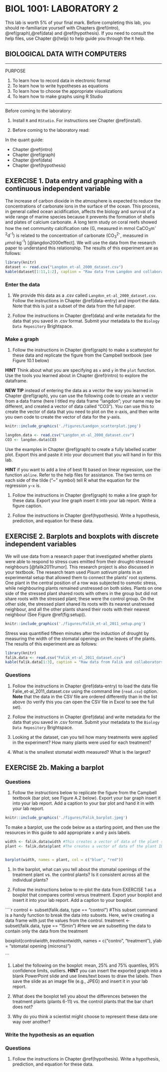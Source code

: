# BIOL 1001: LABORATORY 2 {#lab2}

This lab is worth 5% of your final mark. Before completing this lab, you should re-familiarize yourself with Chapters \@ref(intro), \@ref(graph),\@ref(data) and \@ref(hypothesis). If you need to consult the help files, use Chapter \@(help) to help guide you through the ```R``` help.

## BIOLOGICAL DATA WITH COMPUTERS {-}

---

PURPOSE

1. To learn how to record data in electronic format
1. To learn how to write hypotheses as equations
1. To learn how to choose the appropriate visualizations
1. To learn how to make graphs using R Studio

---



Before coming to the laboratory:

1. Install `R` and `RStudio`. For instructions see Chapter \@ref(install).
 
1. Before coming to the laboratory read:
 
In the quant guide: 

- Chapter \@ref(intro) 
- Chapter \@ref(graph)
- Chapter \@ref(data)
- Chapter \@ref(hypothesis)



## EXERCISE 1. Data entry and graphing with a continuous independent variable {-}

The increase of carbon dioxide in the atmosphere is expected to reduce the concentrations of carbonate ions in the surface of the ocean. This process, in general called ocean acidification, affects the biology and survival of a wide range of marine species because it prevents the formation of shells and plates of calcium carbonate.
A long term study on coral reefs showed how the net community calcification rate (G, measured in mmol CaCO~3~m^-2^d^-1^) is related to the concentration of carbonate (CO~3~^2-^, measured in  $\mu$mol$\cdot$kg^-1^) [@langdon2000effect]. 
We will use the data from the research paper to understand this relationship.
The results of this experiment are as follows:

```r
library(knitr)
dataset <- read.csv("Langdon_et-al_2000_dataset.csv")
kable(dataset[1:11,1:2], caption = "Raw data from Langdon and collaborators (2000).")
```
### Enter the data {-}

1. We provide this data as a .csv called `Langdon_et-al_2000_dataset.csv`. Follow the instructions in Chapter \@ref(data-entry) and import the data. Note that this is just a subset of the data from the full paper. 

1. Follow the instructions in Chapter \@ref(data) and write metadata for the data that you saved in .csv format. Submit your metadata to the `Biology Data Repository` Brightspace.


### Make a graph {-}

1. Follow the instructions in Chapter \@ref(graph) to make a scatterplot for these data and replicate the figure from the Campbell textbook (see Figure 10.1 below)

**HINT** Think about what you are specifying as ```x``` and ```y``` in the ```plot``` function. Use the tools you learned about in Chapter \@ref(rintro) to explore the dataframe.

**NEW TIP** instead of entering the data as a vector the way you learned in Chapter \@ref(graph), you can use the following code to create an x vector from a data frame (here I titled my data frame "langdon"; your name may be different, and created a vector of data called "CO3"). You can use this to create the vector of data that you need to plot on the x-axis, and then write you own code to create the vector of data for the y-axis. 

```r
knitr::include_graphics('./figures/Landgon_scatterplot.jpeg')
```

```r
langdon.data <- read.csv("Langdon_et-al_2000_dataset.csv")
CO3 <- langdon.data$CO3
```

Use the examples in Chapter \@ref(graph) to create a fully labelled scatter plot. Export this and paste it into your document that you will hand in for this lab. 

**HINT** if you want to add a line of best fit based on linear regression, use the function ```abline```. Refer to the help files for assistance. The two terms on each side of the tilde ("~" symbol) tell R what the equation for the regression ```y~x``` is. 



1. Follow the instructions in Chapter \@ref(graph) to make a line graph for these data. Export your line graph insert it into your lab report. Write a figure caption. 

1. Follow the instructions in Chapter \@ref(hypothesis). Write a hypothesis, prediction, and equation for these data.

 
## EXERCISE 2.	Barplots and boxplots with discrete independent variables {-}

We will use data from a research paper that investigated 
whether plants were able to respond to stress cues emitted from their drought-stressed neighbours
[@falik2011rumor]. This research project is also discussed in your textbook. 
The research team used _Pisum sativum_ plants in an experimental setup that allowed them to connect the plants' root systems. One plant in the central position of a row was subjected to osmotic stress, while neighbouring plants remained unstressed on both sides. 
Plants on one side of the stressed plant shared roots with others in the group but
did not share roots with the stressed plant; 
these were the control group. 
On the other side, the stressed plant shared its roots with its nearest unstressed neighbour, and all the other plants shared their roots with their nearest neighbour
(See Figure \@ref(fig:setup)).

```r
knitr::include_graphics('./figures/Falik_et-al_2011_setup.png')
```


Stress was quantified fifteen minutes after the induction of drought by measuring the width of the stomatal openings on the leaves of the plants. The results of this experiment are as follows:

```r
library(knitr)
falik.data <- read.csv("Falik_et-al_2011_dataset.csv")
kable(falik.data[1:3], caption = "Raw data from Falik and collaborators (2011).")
```

### Questions {-}
1. Follow the instructions in Chapter \@ref(data-entry) to load the data file Falie_et-al_2011_dataset.csv using the command line (```read.csv```) option. **Note** that the data in the CSV file are ordered differently than in the list above (to verify this you can open the CSV file in Excel to see the full set).

1. Follow the instructions in Chapter \@ref(data) and write metadata for the data that you saved in .csv format. Submit your metadata to the `Biology Data Repository` Brightspace.

1. Looking at the dataset, can you tell how many treatments were applied in the experiment? How many plants were used for each treatment?

1. What is the smallest stomatal width measured? What is the largest?

## EXERCISE 2b.	Making a barplot {-}
### Questions {-}

1. Follow the instructions below to replicate the figure from the Campbell textbook (bar plot; see Figure A.2 below). Export your bar graph insert it into your lab report. Add a caption to your bar plot and hand it in with your lab report.

```r
knitr::include_graphics('./figures/Falik_barplot.jpeg')
```


To make a barplot, use the code below as a starting point, and then use the resources in this guide to add appropriate x and y axis labels.

```r
width <- falik.data$width #This creates a vector of data of the plant stomatal widths
plant <- falik.data$plant #The creates a vector of data of the plant ID numbers


barplot(width, names = plant, col = c("blue", "red"))
```

1. In the barplot, what can you tell about the stomatal openings of the treatment plant vs. the control plants? Is it consistent across all the individual plants?

1. Follow the instructions below to re-plot the data from EXERCISE 1 as a boxplot that compares control versus treatment. Export your boxplot and insert it into your lab report. Add a caption to your boxplot.

````r
control <- subset(falik.data, type == "control") #This subset command is a handy function to break the data into subsets. Here, we're creating a data frame with just the values from the control.
treatment <- subset(falik.data, type == "15min") #Here we are subsetting the data to contain only the data from the treatment

boxplot(control$width, treatment$width, names = c("contro", "treatment"), ylab = "stomatal opening (microns)")

```

1.	Label the following on the boxplot: mean, 25% and 75% quantiles, 95% confidence limits, outliers. **HINT** you can insert the exported graph into a blank PowerPoint slide and use lines/text boxes to draw the labels. Then save the slide as an image file (e.g., JPEG) and insert it in your lab report.

1.	What does the boxplot tell you about the differences between the treatment plants (plants 6-11) vs. the control plants that the bar chart does not?

1.	Why do you think a scientist might choose to represent these data one way over another?


### Write the hypothesis as an equation {-}
### Questions {-}
1. Follow the instructions in Chapter \@ref(hypothesis). Write a hypothesis, prediction, and equation for these data.


